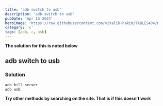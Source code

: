 ```yaml
---
title: 'adb switch to usb'
description: 'adb switch to usb'
pubDate: 'Apr 16 2024'
heroImage: 'https://raw.githubusercontent.com/vitalik-hakim/TABLES404/main/error_b/C.png'
category: 'c'
tags: [adb, c, usb]
---
```


**The solution for this is noted below**

## adb switch to usb

### Solution

```c
adb kill-server
adb usb
```

**Try other methods by searching on the site. That is if this doesn't work**
